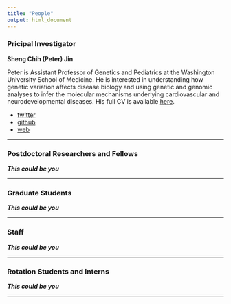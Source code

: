```yaml
---
title: "People"
output: html_document
---
```


### Pricipal Investigator

__Sheng Chih (Peter) Jin__

Peter is Assistant Professor of Genetics and Pediatrics at the Washington University School of Medicine. He is interested in understanding how genetic variation affects disease biology and using genetic and genomic analyses to infer the molecular mechanisms underlying cardiovascular and neurodevelopmental diseases. His full CV is available [here](files/sjin-CV-10-18-2019-Detailed-Format.pdf).

* [twitter](https://twitter.com/peterjin999?lang=en)
* [github](https://github.com/scjin)
* [web](scjin.github.com)

-----

### Postdoctoral Researchers and Fellows

***This could be you***

-----

### Graduate Students

***This could be you***

-----

### Staff

***This could be you***

-----

### Rotation Students and Interns

***This could be you***

-----
